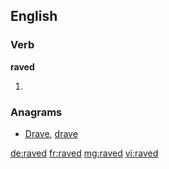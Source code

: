 ==English==

===Verb===
'''raved'''

# {{past of|[[rave]]}}

===Anagrams===
* [[Drave#English|Drave]], [[drave#English|drave]]

[[de:raved]]
[[fr:raved]]
[[mg:raved]]
[[vi:raved]]
